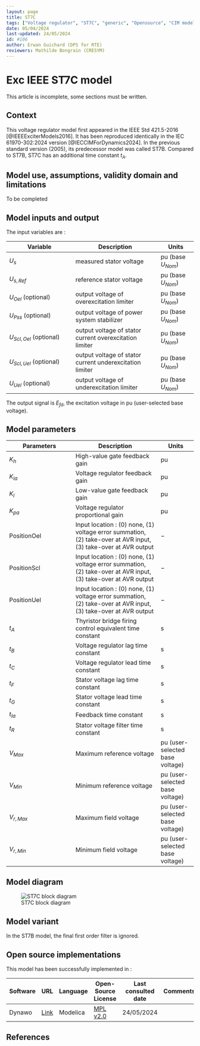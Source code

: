```yaml
---
layout: page
title: ST7C
tags: ["Voltage regulator", "ST7C", "generic", "Opensource", "CIM model", "RMS", "phasor", "MRL4", "Single phase", "ExcIEEEST7C", "IEEE", "dynawo", "#106"]
date: 05/04/2024
last-updated: 24/05/2024
id: #106
author: Erwan Guichard (DPS for RTE)
reviewers: Mathilde Bongrain (CRESYM)
---
```

# Exc IEEE ST7C model

This article is incomplete, some sections must be written.

## Context

This voltage regulator model first appeared in the IEEE Std 421.5-2016 [@IEEEExciterModels2016]. It has been reproduced identically in the IEC 61970-302:2024 version [@IECCIMForDynamics2024].
In the previous standard version (2005), its predecessor model was called ST7B. Compared to ST7B, ST7C has an additional time constant $t_A$.

## Model use, assumptions, validity domain and limitations

To be completed

## Model inputs and output

The input variables are :

| Variable | Description | Units |
|-----------|--------------| ------|
| $U_s$ |measured stator voltage | $\text{pu}$ (base $U_{Nom}$)|
|$U_{s,Ref}$ |reference stator voltage |$\text{pu}$ (base $U_{Nom}$)|
|$U_{Oel}$ (optional) |output voltage of overexcitation limiter |$\text{pu}$ (base $U_{Nom}$)|
|$U_{Pss}$ (optional) |output voltage of power system stabilizer |$\text{pu}$ (base $U_{Nom}$)|
|$U_{Scl,Oel}$ (optional) |output voltage of stator current overexcitation limiter |$\text{pu}$ (base $U_{Nom}$)|
|$U_{Scl,Uel}$ (optional) |output voltage of stator current underexcitation limiter |$\text{pu}$ (base $U_{Nom}$)|
|$U_{Uel}$ (optional) |output voltage of underexcitation limiter |$\text{pu}$ (base $U_{Nom}$)|

The output signal is $E_{fd}$, the excitation voltage in $\text{pu}$ (user-selected base voltage).

## Model parameters

| Parameters | Description | Units |
|-----------|--------------| ------|
|$K_h$ |High-value gate feedback gain |$\text{pu}$|
|$K_{ia}$ |Voltage regulator feedback gain |$\text{pu}$|
|$K_l$ |Low-value gate feedback gain |$\text{pu}$|
|$K_{pa}$ |Voltage regulator proportional gain |$\text{pu}$|
|$\text{PositionOel}$ |Input location : (0) none, (1) voltage error summation, (2) take-over at AVR input, (3) take-over at AVR output|$-$|
|$\text{PositionScl}$ |Input location : (0) none, (1) voltage error summation, (2) take-over at AVR input, (3) take-over at AVR output|$-$|
|$\text{PositionUel}$ |Input location : (0) none, (1) voltage error summation, (2) take-over at AVR input, (3) take-over at AVR output|$-$|
|$t_A$ |Thyristor bridge firing control equivalent time constant |$\text{s}$|
|$t_B$ |Voltage regulator lag time constant |$\text{s}$|
|$t_C$ |Voltage regulator lead time constant |$\text{s}$|
|$t_F$ |Stator voltage lag time constant |$\text{s}$|
|$t_G$ |Stator voltage lead time constant |$\text{s}$|
|$t_{Ia}$ |Feedback time constant |$\text{s}$|
|$t_R$ |Stator voltage filter time constant |$\text{s}$|
|$V_{Max}$ |Maximum reference voltage |$\text{pu}$ (user-selected base voltage)|
|$V_{Min}$ |Minimum reference voltage |$\text{pu}$ (user-selected base voltage)|
|$V_{r,Max}$ |Maximum field voltage |$\text{pu}$ (user-selected base voltage)|
|$V_{r,Min}$ |Minimum field voltage |$\text{pu}$ (user-selected base voltage)|

## Model diagram

![ST7C block diagram](ST7C.drawio.svg){#fig-st7c-diagram}

## Model variant

In the ST7B model, the final first order filter is ignored.

## Open source implementations

This model has been successfully implemented in :

| Software      | URL | Language | Open-Source License | Last consulted date | Comments |
| ------------- | --- | -------- | ------------------- | ------------------- | -------- |
| Dynawo | [Link](https://github.com/dynawo/dynawo) | Modelica | [MPL v2.0](https://www.mozilla.org/en-US/MPL/2.0/)  | 24/05/2024 |  |

## References

::: {#refs}
::: 

